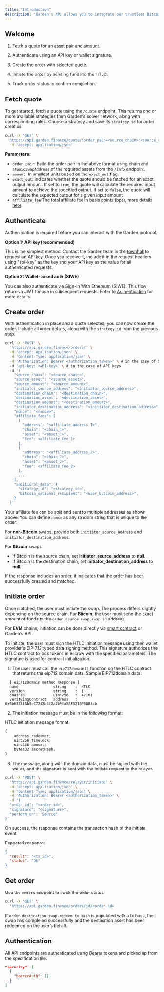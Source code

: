 ```yaml
---
title: "Introduction"
description: "Garden’s API allows you to integrate our trustless Bitcoin bridge with flexible levels of control. This guide walks through the fastest way to set up a working integration, For advanced use cases and customization options, refer to our Cookbook. If you are new to atomic swaps, read our intent flow to get started."
---
```


## Welcome

1. Fetch a quote for an asset pair and amount.

2. Authenticate using an API key or wallet signature.

3. Create the order with selected quote.

4. Initiate the order by sending funds to the HTLC.
  
5. Track order status to confirm completion.

## Fetch quote
To get started, fetch a quote using the `/quote` endpoint. This returns one or more available strategies from Garden's solver network, along with corresponding rates. Choose a strategy and save its `strategy_id` for order creation.

```bash
curl -X 'GET' \
 'https://api.garden.finance/quote/?order_pair=<source_chain>:<source_asset>::<destination_chain>:<destination_asset>&amount=<amount>&exact_out=<true/false>&affiliate_fee=<affiliate_fee_in_bps>' \
  -H 'accept: application/json'
```

**Parameters:**

- `order_pair`: Build the order pair in the above format using chain and `atomicSwapAddress` of the required assets from the `/info` endpoint.
- `amount`: In smallest units based on the `exact_out` flag.
- `exact_out`: Indicates whether the quote should be fetched for an exact output amount. If set to `true`, the quote will calculate the required input amount to achieve the specified output. If set to `false`, the quote will calculate the expected output for a given input amount.
- `affiliate_fee`:The total affiliate fee in basis points (bps), more details [here](/developers/affiliate-fee).

## Authenticate

Authentication is required before you can interact with the Garden protocol.

**Option 1: API key (recommended)**

This is the simplest method. Contact the Garden team in the [townhall](https://discord.gg/dZwSjh9922) to request an API key.  Once you receive it, include it in the request headers using "api-key" as the key and your API key as the value for all authenticated requests.

**Option 2: Wallet-based auth (SIWE)**

You can also authenticate via Sign-In With Ethereum (SIWE). This flow returns a JWT for use in subsequent requests. Refer to [Authentication](/developers/sdk/authentication) for more details.

## Create order

With authentication in place and a quote selected, you can now create the order. Include all order details, along with the `strategy_id` from the previous step.


```bash
curl -X 'POST' \
  'https://api.garden.finance/orders/' \
  -H 'accept: application/json' \
  -H 'Content-Type: application/json' \
  -H 'Authorization: Bearer <authorization_token>' \ # in the case of SIWE
  -H 'api-key: <API-key>' \ # in the case of API keys
  -d '{
    "source_chain": "<source_chain>",
    "source_asset": "<source_asset>",
    "source_amount": "<source_amount>",
    "initiator_source_address": "<initiator_source_address>",
    "destination_chain": "<destination_chain>",
    "destination_asset": "<destination_asset>",
    "destination_amount": "<destination_amount>",
    "initiator_destination_address": "<initiator_destination_address>",
    "nonce": "<nonce>",
    "affiliate_fees": [
      {
        "address": "<affiliate_address_1>",
        "chain": "<chain_1>",
        "asset": "<asset_1>",
        "fee": <affiliate_fee_1>
      },
      {
        "address": "<affiliate_address_2>",
        "chain": "<chain_2>",
        "asset": "<asset_2>",
        "fee": <affiliate_fee_2>
      },
      ...
    ],
    "additional_data": {
      "strategy_id": "<strategy_id>",
      "bitcoin_optional_recipient": "<user_bitcoin_address>",
    }
  }'
```
Your affiliate fee can be split and sent to multiple addresses as shown above. You can define `nonce` as any random string that is unique to the order.

For **non-Bitcoin** swaps, provide both `initiator_source_address` and `initiator_destination_address`.

For **Bitcoin** swaps:
 - If Bitcoin is the source chain, set **initiator_source_address** to **null**.
 - If Bitcoin is the destination chain, set **initiator_destination_address** to **null**.

If the response includes an order, it indicates that the order has been successfully created and matched.


## Initiate order

Once matched, the user must initiate the swap. The process differs slightly depending on the source chain. For **Bitcoin**, the user must send the exact amount of funds to the `order.source_swap.swap_id` address.

For **EVM** chains, initiation can be done directly via [smart contract](/developers/contracts/atomic-swap-evm.md) or Garden's API.

To initiate, the user must sign the HTLC initiation message using their wallet provider's EIP-712 typed data signing method. This signature authorizes the HTLC contract to lock tokens in escrow with the specified parameters. The signature is used for contract initialization.


1. The user must call the `eip712domain()` function on the HTLC contract that returns the eip712 domain data.
  Sample EIP712domain data:

```
  [ eip712Domain method Response ]
  name                string    :  HTLC
  version             string    :  1
  chainId             uint256   :  42161
  verifyingContract   address   :  0x6b6303fAb8eC7232b4f2a7b9fa58E5216F608fcb
```

2. The initiation message must be in the following format:

HTLC initiation message format: 

```ts
{
    address redeemer;
    uint256 timelock;
    uint256 amount;
    bytes32 secretHash;
}
```

3. The message, along with the domain data, must be signed with the wallet, and the signature is sent with the initiate request to the relayer.


```bash
curl -X 'POST' \
  'https://api.garden.finance/relayer/initiate' \
  -H 'accept: application/json' \
  -H 'Content-Type: application/json' \
  -H 'Authorization: Bearer <authorization_token>' \
  -d '{
  "order_id": "<order_id>",
  "signature": "<signature>",
  "perform_on": "Source"
}'
```

On success, the response contains the transaction hash of the initiate event.

Expected response:

```json
{
  "result": "<tx_id>",
  "status": "Ok"
}
```

## Get order

Use the `orders` endpoint to track the order status.
```bash
curl -X 'GET' \
  'https://api.garden.finance/orders/id/<order_id>
```
If `order.destination_swap.redeem_tx_hash` is populated with a tx hash, the swap has completed successfully and the destination asset has been redeemed on the user’s behalf.

## Authentication

All API endpoints are authenticated using Bearer tokens and picked up from the specification file.

```json
"security": [
  {
    "bearerAuth": []
  }
]
```